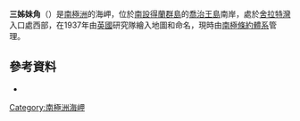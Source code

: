 {{coord|62|4|S|57|53|W|display=title}}

'''三姊妹角'''（{{lang-en|Three Sisters Point}}）是[[南極洲|南極洲]]的海岬，位於[[南設得蘭群島|南設得蘭群島]]的[[喬治王島|喬治王島]]南岸，處於[[舍拉特灣|舍拉特灣]]入口處西部，在1937年由[[英國|英國]]研究隊繪入地圖和命名，現時由[[南極條約體系|南極條約體系]]管理。

==參考資料==
*{{usgs-gazetteer}}

{{Antarctica-geo-stub}}
[[Category:南極洲海岬|Category:南極洲海岬]]
